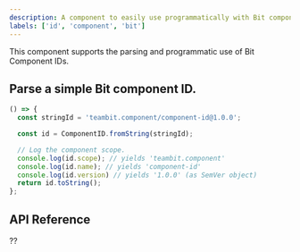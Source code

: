 ```yaml
---
description: A component to easily use programmatically with Bit component IDs 
labels: ['id', 'component', 'bit']
---
```



This component supports the parsing and programmatic use of Bit Component IDs. 

## Parse a simple Bit component ID.

```ts live=true
() => {
  const stringId = 'teambit.component/component-id@1.0.0';

  const id = ComponentID.fromString(stringId);

  // Log the component scope.
  console.log(id.scope); // yields 'teambit.component'
  console.log(id.name); // yields 'component-id'
  console.log(id.version) // yields '1.0.0' (as SemVer object)
  return id.toString();
};
```

## API Reference
??